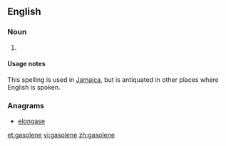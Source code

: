 ==English==

===Noun===
{{en-noun|-|s}}

# {{alternative spelling of|gasoline}}

====Usage notes====
This spelling is used in [[Jamaica]], but is antiquated in other places where English is spoken.

===Anagrams===
* [[elongase#English|elongase]]

[[et:gasolene]]
[[vi:gasolene]]
[[zh:gasolene]]